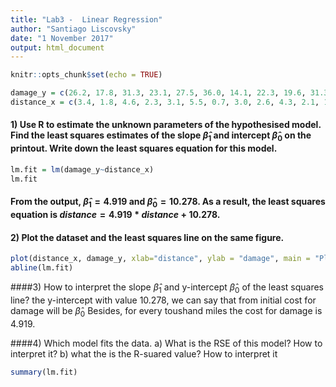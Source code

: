 ```yaml
---
title: "Lab3 -  Linear Regression"
author: "Santiago Liscovsky"
date: "1 November 2017"
output: html_document
---
```


```r
knitr::opts_chunk$set(echo = TRUE)
```
```r
damage_y = c(26.2, 17.8, 31.3, 23.1, 27.5, 36.0, 14.1, 22.3, 19.6, 31.3, 24.0, 17.3, 43.2, 36.4, 26.1)
distance_x = c(3.4, 1.8, 4.6, 2.3, 3.1, 5.5, 0.7, 3.0, 2.6, 4.3, 2.1, 1.1, 6.1, 4.8, 3.8)
```

#### 1)	Use R to estimate the unknown parameters of the hypothesised model. Find the least squares estimates of the slope ${\hat\beta}_1$ and intercept ${\hat\beta}_0$ on the printout. Write down the least squares equation for this model.

```r
lm.fit = lm(damage_y~distance_x)
lm.fit
```
#### From the output, ${\hat\beta}_1=4.919$ and ${\hat\beta}_0=10.278$. As a result, the least squares equation is $distance = 4.919*distance +10.278$.

#### 2)	Plot the dataset and the least squares line on the same figure.
```r
plot(distance_x, damage_y, xlab="distance", ylab = "damage", main = "Plot of distance vs damage")
abline(lm.fit)
```


####3)	How to interpret the slope ${\hat\beta}_1$ and y-intercept ${\hat\beta}_0$ of the least squares line? 
the y-intercept with value 10.278, we can say that from initial cost for damage will be ${\hat\beta}_0$
Besides, for every toushand miles the cost for damage is 4.919.

####4) Which model fits the data. a) What is the RSE of this model? How to interpret it? b) what the is the R-suared value? How to interpret it
```r
summary(lm.fit)
```

